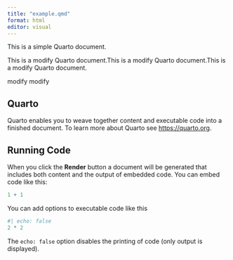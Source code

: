 ```yaml
---
title: "example.qmd"
format: html
editor: visual
---
```



This is a simple Quarto document.


This is a modify  Quarto document.This is a modify  Quarto document.This is a modify  Quarto document.


modify modify

## Quarto

Quarto enables you to weave together content and executable code into a finished document. To learn more about Quarto see <https://quarto.org>.

## Running Code

When you click the **Render** button a document will be generated that includes both content and the output of embedded code. You can embed code like this:

```r
1 + 1
```

You can add options to executable code like this

```r
#| echo: false
2 * 2
```

The `echo: false` option disables the printing of code (only output is displayed).
